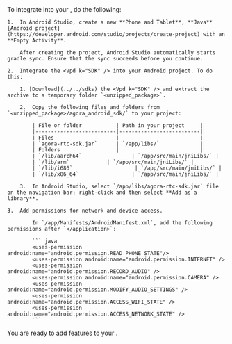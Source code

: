 <PlatformWrapper platform="android">
To integrate <Vpd k="PRODUCT" /> into your <Vpl k="CLIENT" />, do the following:

    1.  In Android Studio, create a new **Phone and Tablet**, **Java** [Android project](https://developer.android.com/studio/projects/create-project) with an **Empty Activity**.

        After creating the project, Android Studio automatically starts gradle sync. Ensure that the sync succeeds before you continue.

    2.  Integrate the <Vpd k="SDK" /> into your Android project. To do this:

        1. [Download](../../sdks) the <Vpd k="SDK" /> and extract the archive to a temporary folder `<unzipped_package>`.

        2.  Copy the following files and folders from `<unzipped_package>/agora_android_sdk/` to your project:

            | File or folder           | Path in your project     |
            |--------------------------|--------------------------|
            | Files                    |                          |
            | `agora-rtc-sdk.jar`      | `/app/libs/`             |
            | Folders                  |                          |
            | `/lib/aarch64`                | `/app/src/main/jniLibs/` |
            | `/lib/arm`            | `/app/src/main/jniLibs/` |
            | `/lib/i686`                    | `/app/src/main/jniLibs/` |
            | `/lib/x86_64`                 | `/app/src/main/jniLibs/` |

        3.  In Android Studio, select `/app/libs/agora-rtc-sdk.jar` file on the navigation bar; right-click and then select **Add as a library**.

    3.  Add permissions for network and device access.

            In `/app/Manifests/AndroidManifest.xml`, add the following permissions after `</application>`:

            ``` java
            <uses-permission android:name="android.permission.READ_PHONE_STATE"/>
            <uses-permission android:name="android.permission.INTERNET" />
            <uses-permission android:name="android.permission.RECORD_AUDIO" />
            <uses-permission android:name="android.permission.CAMERA" />
            <uses-permission android:name="android.permission.MODIFY_AUDIO_SETTINGS" />
            <uses-permission android:name="android.permission.ACCESS_WIFI_STATE" />
            <uses-permission android:name="android.permission.ACCESS_NETWORK_STATE" />
            ```
You are ready to add <Vpd k="PRODUCT" /> features to your <Vpl k="CLIENT" />.

</PlatformWrapper>
